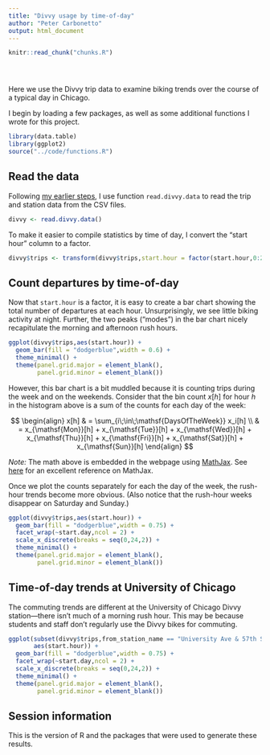 ```yaml
---
title: "Divvy usage by time-of-day"
author: "Peter Carbonetto"
output: html_document
---
```


<!-- Define defaults shared by all workflowr files. -->
```r
knitr::read_chunk("chunks.R")
```

<!-- Update knitr chunk options -->
```r
```

<!-- Insert the date the file was last updated -->
```r
```

<!-- Insert the code version (Git commit SHA1) if Git repository
 exists and R package git2r is installed -->
```r
```

Here we use the Divvy trip data to examine biking trends over the
course of a typical day in Chicago.

I begin by loading a few packages, as well as some additional
functions I wrote for this project.

```r
library(data.table)
library(ggplot2)
source("../code/functions.R")
```

## Read the data

Following [my earlier steps](first-glance.html), I use function
`read.divvy.data` to read the trip and station data from the CSV
files.

```r
divvy <- read.divvy.data()
```

To make it easier to compile statistics by time of day, I convert the
"start hour" column to a factor.

```r
divvy$trips <- transform(divvy$trips,start.hour = factor(start.hour,0:23))
```

## Count departures by time-of-day

Now that `start.hour` is a factor, it is easy to create a bar chart
showing the total number of departures at each hour. Unsurprisingly,
we see little biking activity at night. Further, the two peaks
("modes") in the bar chart nicely recapitulate the morning and
afternoon rush hours.

```r
ggplot(divvy$trips,aes(start.hour)) +
  geom_bar(fill = "dodgerblue",width = 0.6) +
  theme_minimal() +
  theme(panel.grid.major = element_blank(),
        panel.grid.minor = element_blank())
```

However, this bar chart is a bit muddled because it is counting trips
during the week and on the weekends. Consider that the bin count
$x[h]$ for hour $h$ in the histogram above is a sum of the counts for
each day of the week:

$$
\begin{align}
x[h] 
& = \sum_{i\;\in\;\mathsf{DaysOfTheWeek}} x_i[h] \\
& = x_{\mathsf{Mon}}[h] + x_{\mathsf{Tue}}[h] + x_{\mathsf{Wed}}[h] +
x_{\mathsf{Thu}}[h] + x_{\mathsf{Fri}}[h] + x_{\mathsf{Sat}}[h] +
x_{\mathsf{Sun}}[h]
\end{align}
$$

*Note:* The math above is embedded in the webpage using 
[MathJax](https://github.com/mathjax/MathJax). See [here](https://math.meta.stackexchange.com/questions/5020/mathjax-basic-tutorial-and-quick-reference)
for an excellent reference on MathJax.

Once we plot the counts separately for each the day of the week, the
rush-hour trends become more obvious. (Also notice that the rush-hour
weeks disappear on Saturday and Sunday.)

```r
ggplot(divvy$trips,aes(start.hour)) +
  geom_bar(fill = "dodgerblue",width = 0.75) +
  facet_wrap(~start.day,ncol = 2) +
  scale_x_discrete(breaks = seq(0,24,2)) +
  theme_minimal() +
  theme(panel.grid.major = element_blank(),
        panel.grid.minor = element_blank())
```

## Time-of-day trends at University of Chicago

The commuting trends are different at the University of Chicago Divvy
station---there isn't much of a morning rush hour. This may be because
students and staff don't regularly use the Divvy bikes for commuting.

```r
ggplot(subset(divvy$trips,from_station_name == "University Ave & 57th St"),
       aes(start.hour)) +
  geom_bar(fill = "dodgerblue",width = 0.75) +
  facet_wrap(~start.day,ncol = 2) +
  scale_x_discrete(breaks = seq(0,24,2)) +
  theme_minimal() +
  theme(panel.grid.major = element_blank(),
        panel.grid.minor = element_blank())
```

## Session information

This is the version of R and the packages that were used to generate
these results.

```r
```
